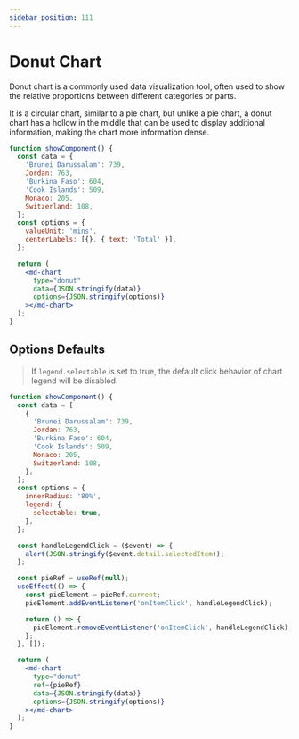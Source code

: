 ```yaml
---
sidebar_position: 111
---
```



# Donut Chart

Donut chart is a commonly used data visualization tool, often used to show the relative proportions between different categories or parts.

It is a circular chart, similar to a pie chart, but unlike a pie chart, a donut chart has a hollow in the middle that can be used to display additional information, making the chart more information dense.

```jsx live
function showComponent() {
  const data = {
    'Brunei Darussalam': 739,
    Jordan: 763,
    'Burkina Faso': 604,
    'Cook Islands': 509,
    Monaco: 205,
    Switzerland: 108,
  };
  const options = {
    valueUnit: 'mins',
    centerLabels: [{}, { text: 'Total' }],
  };

  return (
    <md-chart
      type="donut"
      data={JSON.stringify(data)}
      options={JSON.stringify(options)}
    ></md-chart>
  );
}
```

## Options Defaults

> If `legend.selectable` is set to true, the default click behavior of chart legend will be disabled.

```jsx live
function showComponent() {
  const data = [
    {
      'Brunei Darussalam': 739,
      Jordan: 763,
      'Burkina Faso': 604,
      'Cook Islands': 509,
      Monaco: 205,
      Switzerland: 108,
    },
  ];
  const options = {
    innerRadius: '80%',
    legend: {
      selectable: true,
    },
  };

  const handleLegendClick = ($event) => {
    alert(JSON.stringify($event.detail.selectedItem));
  };

  const pieRef = useRef(null);
  useEffect(() => {
    const pieElement = pieRef.current;
    pieElement.addEventListener('onItemClick', handleLegendClick);

    return () => {
      pieElement.removeEventListener('onItemClick', handleLegendClick);
    };
  }, []);

  return (
    <md-chart
      type="donut"
      ref={pieRef}
      data={JSON.stringify(data)}
      options={JSON.stringify(options)}
    ></md-chart>
  );
}
```
